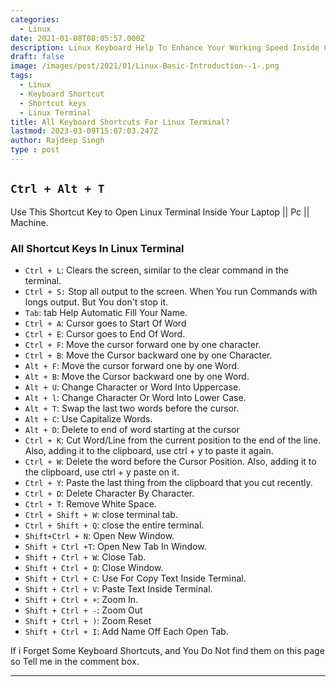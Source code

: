 ```yaml
---
categories:
  - Linux
date: 2021-01-08T08:05:57.000Z
description: Linux Keyboard Help To Enhance Your Working Speed Inside Command Tool
draft: false
image: /images/post/2021/01/Linux-Basic-Introduction--1-.png
tags:
  - Linux
  - Keyboard Shortcut
  - Shortcut keys
  - Linux Terminal
title: All Keyboard Shortcuts For Linux Terminal?
lastmod: 2023-03-09T15:07:03.247Z
author: Rajdeep Singh
type : post
---
```


## `Ctrl + Alt + T`

Use This Shortcut Key to Open Linux Terminal Inside Your Laptop || Pc ||
Machine.

### All Shortcut Keys In Linux Terminal

- `Ctrl + L`: Clears the screen, similar to the clear command in the terminal.
- `Ctrl + S:` Stop all output to the screen. When You run Commands with longs
  output. But You don't stop it.
- `Tab`: tab Help Automatic Fill Your Name.
- `Ctrl + A`: Cursor goes to Start Of Word
- `Ctrl + E`: Cursor goes to End Of Word.
- `Ctrl + F`: Move the cursor forward one by one character.
- `Ctrl + B`: Move the Cursor backward one by one Character.
- `Alt + F`: Move the cursor forward one by one Word.
- `Alt + B`: Move the Cursor backward one by one Word.
- `Alt + U`: Change Character or Word Into Uppercase.
- `Alt + l`: Change Character Or Word Into Lower Case.
- `Alt + T`: Swap the last two words before the cursor.
- `Alt + C`: Use Capitalize Words.
- `Alt + D`: Delete to end of word starting at the cursor
- `Ctrl + K`: Cut Word/Line from the current position to the end of the line.
  Also, adding it to the clipboard, use ctrl + y to paste it again.
- `Ctrl + W`: Delete the word before the Cursor Position. Also, adding it to
  the clipboard, use ctrl + y paste on it.
- `Ctrl + Y`: Paste the last thing from the clipboard that you cut recently.
- `Ctrl + D`: Delete Character By Character.
- `Ctrl + T`: Remove White Space.
- `Ctrl + Shift + W`: close terminal tab.
- `Ctrl + Shift + Q`: close the entire terminal.
- `Shift+Ctrl + N`: Open New Window.
- `Shift + Ctrl +T`: Open New Tab In Window.
- `Shift + Ctrl + W`: Close Tab.
- `Shift + Ctrl + Q`: Close Window.
- `Shift + Ctrl + C`: Use For Copy Text Inside Terminal.
- `Shift + Ctrl + V`: Paste Text Inside Terminal.
- `Shift + Ctrl + +`: Zoom In.
- `Shift + Ctrl + -`: Zoom Out
- `Shift + Ctrl + )`: Zoom Reset
- `Shift + Ctrl + I`: Add Name Off Each Open Tab.

<Alert color="blue">
If i Forget Some Keyboard Shortcuts, and You Do Not find them on this page so
Tell me in the comment box.
</Alert>

---
